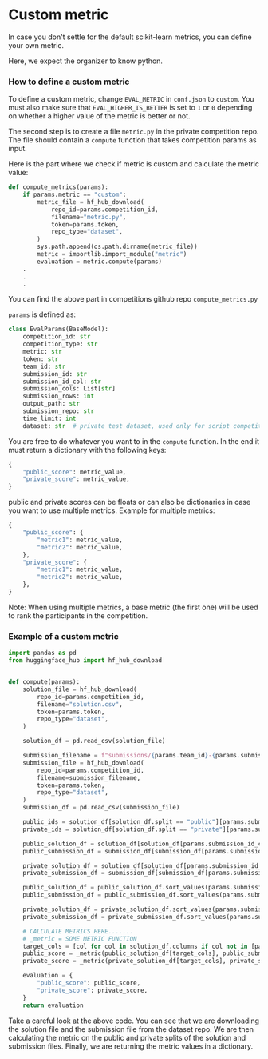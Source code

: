 # Custom metric

In case you don't settle for the default scikit-learn metrics, you can define your own metric.

Here, we expect the organizer to know python. 

### How to define a custom metric

To define a custom metric, change `EVAL_METRIC` in `conf.json` to `custom`. You must also make sure that `EVAL_HIGHER_IS_BETTER` is set to `1` or `0` depending on whether a higher value of the metric is better or not.

The second step is to create a file `metric.py` in the private competition repo.
The file should contain a `compute` function that takes competition params as input.

Here is the part where we check if metric is custom and calculate the metric value:

```python
def compute_metrics(params):
    if params.metric == "custom":
        metric_file = hf_hub_download(
            repo_id=params.competition_id,
            filename="metric.py",
            token=params.token,
            repo_type="dataset",
        )
        sys.path.append(os.path.dirname(metric_file))
        metric = importlib.import_module("metric")
        evaluation = metric.compute(params)
    .
    .
    .
````

You can find the above part in competitions github repo `compute_metrics.py`

`params` is defined as:

```python
class EvalParams(BaseModel):
    competition_id: str
    competition_type: str
    metric: str
    token: str
    team_id: str
    submission_id: str
    submission_id_col: str
    submission_cols: List[str]
    submission_rows: int
    output_path: str
    submission_repo: str
    time_limit: int
    dataset: str  # private test dataset, used only for script competitions
```

You are free to do whatever you want to in the `compute` function. 
In the end it must return a dictionary with the following keys:

```python
{
    "public_score": metric_value,
    "private_score": metric_value,
}
```

public and private scores can be floats or can also be dictionaries in case you want to use multiple metrics.
Example for multiple metrics:

```python
{
    "public_score": {
        "metric1": metric_value,
        "metric2": metric_value,
    },
    "private_score": {
        "metric1": metric_value,
        "metric2": metric_value,
    },
}
```

Note: When using multiple metrics, a base metric (the first one) will be used to rank the participants in the competition.

### Example of a custom metric

```python
import pandas as pd
from huggingface_hub import hf_hub_download


def compute(params):
    solution_file = hf_hub_download(
        repo_id=params.competition_id,
        filename="solution.csv",
        token=params.token,
        repo_type="dataset",
    )

    solution_df = pd.read_csv(solution_file)

    submission_filename = f"submissions/{params.team_id}-{params.submission_id}.csv"
    submission_file = hf_hub_download(
        repo_id=params.competition_id,
        filename=submission_filename,
        token=params.token,
        repo_type="dataset",
    )
    submission_df = pd.read_csv(submission_file)

    public_ids = solution_df[solution_df.split == "public"][params.submission_id_col].values
    private_ids = solution_df[solution_df.split == "private"][params.submission_id_col].values

    public_solution_df = solution_df[solution_df[params.submission_id_col].isin(public_ids)]
    public_submission_df = submission_df[submission_df[params.submission_id_col].isin(public_ids)]

    private_solution_df = solution_df[solution_df[params.submission_id_col].isin(private_ids)]
    private_submission_df = submission_df[submission_df[params.submission_id_col].isin(private_ids)]

    public_solution_df = public_solution_df.sort_values(params.submission_id_col).reset_index(drop=True)
    public_submission_df = public_submission_df.sort_values(params.submission_id_col).reset_index(drop=True)

    private_solution_df = private_solution_df.sort_values(params.submission_id_col).reset_index(drop=True)
    private_submission_df = private_submission_df.sort_values(params.submission_id_col).reset_index(drop=True)

    # CALCULATE METRICS HERE.......
    # _metric = SOME METRIC FUNCTION
    target_cols = [col for col in solution_df.columns if col not in [params.submission_id_col, "split"]]
    public_score = _metric(public_solution_df[target_cols], public_submission_df[target_cols])
    private_score = _metric(private_solution_df[target_cols], private_submission_df[target_cols])

    evaluation = {
        "public_score": public_score,
        "private_score": private_score,
    }
    return evaluation
```

Take a careful look at the above code. 
You can see that we are downloading the solution file and the submission file from the dataset repo.
We are then calculating the metric on the public and private splits of the solution and submission files. 
Finally, we are returning the metric values in a dictionary.
